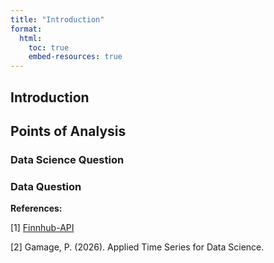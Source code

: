 ```yaml
---
title: "Introduction"
format:
  html:
    toc: true
    embed-resources: true
---
```


## Introduction


## Points of Analysis


### Data Science Question


### Data Question



**References:**

[1] [Finnhub-API](https://github.com/finnhubio/Finnhub-API)

[2] Gamage, P. (2026). Applied Time Series for Data Science.